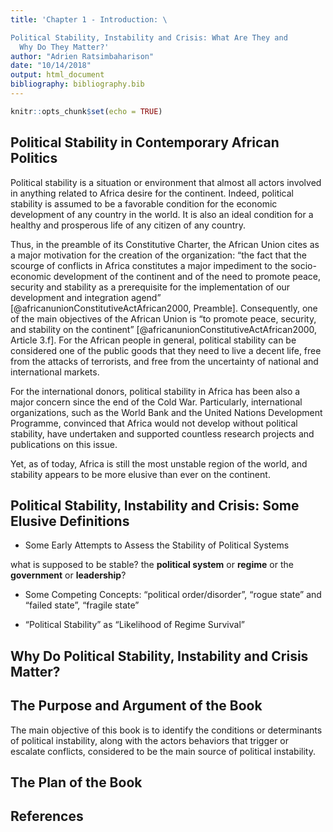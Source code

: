 ```yaml
---
title: 'Chapter 1 - Introduction: \ 

Political Stability, Instability and Crisis: What Are They and
  Why Do They Matter?'
author: "Adrien Ratsimbaharison"
date: "10/14/2018"
output: html_document
bibliography: bibliography.bib
---
```


```r
knitr::opts_chunk$set(echo = TRUE)
```
## Political Stability in Contemporary African Politics

Political stability is a situation or environment that almost all actors involved in anything related to Africa desire for the continent. Indeed, political stability is assumed to be a favorable condition for the economic development of any country in the world. It is also an ideal condition for a healthy and prosperous life of any citizen of any country.

Thus, in the preamble of its Constitutive Charter, the African Union cites as a major motivation for the creation of the organization: "the fact that the scourge of conflicts in Africa constitutes a major impediment to the socio-economic development of the continent and of the need to promote peace, security and stability as a prerequisite for the implementation of our development and integration agend" [@africanunionConstitutiveActAfrican2000, Preamble]. Consequently, one of the main objectives of the African Union is "to promote peace, security, and stability on the continent" [@africanunionConstitutiveActAfrican2000, Article 3.f]. For the African people in general, political stability can be considered one of the public goods that they need to live a decent life, free from the attacks of terrorists, and free from the uncertainty of national and international markets.   

For the international donors, political stability in Africa has been also a major concern since the end of the Cold War. Particularly, international organizations, such as the World Bank and the United Nations Development Programme, convinced that Africa would not develop without political stability, have undertaken and supported countless research projects and publications on this issue.   

Yet, as of today, Africa is still the most unstable region of the world, and stability appears to be more elusive than ever on the continent. 


## Political Stability, Instability and Crisis: Some Elusive Definitions

- Some Early Attempts to Assess the Stability of Political Systems

what is supposed to be stable? the **political system** or **regime** or the **government** or **leadership**?



- Some Competing Concepts: "political order/disorder", "rogue state" and "failed state", "fragile state"



- "Political Stability" as "Likelihood of Regime Survival"



## Why Do Political Stability, Instability and Crisis Matter?



## The Purpose and Argument of the Book

The main objective of this book is to identify the conditions or determinants of political instability, along with the actors behaviors that trigger or escalate conflicts, considered to be the main source of political instability.



## The Plan of the Book


## References

